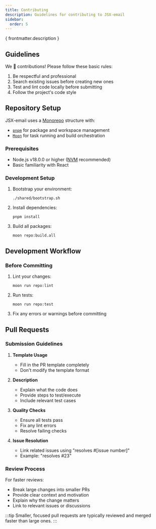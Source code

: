 ```yaml
---
title: Contributing
description: Guidelines for contributing to JSX-email
sidebar:
  order: 5
---
```



<p>{ frontmatter.description }</p>

## Guidelines

We 💛 contributions! Please follow these basic rules:

1. Be respectful and professional
2. Search existing issues before creating new ones
3. Test and lint code locally before submitting
4. Follow the project's code style

## Repository Setup

JSX-email uses a [Monorepo](https://en.wikipedia.org/wiki/Monorepo) structure with:
- [`pnpm`](https://pnpm.io/) for package and workspace management
- [`Moon`](https://moonrepo.dev/) for task running and build orchestration

### Prerequisites

- Node.js v18.0.0 or higher ([NVM](https://github.com/creationix/nvm) recommended)
- Basic familiarity with React

### Development Setup

<Steps>

1. Bootstrap your environment:

    ```console
    ./shared/bootstrap.sh
    ```

2. Install dependencies:

    ```console
    pnpm install
    ```

3. Build all packages:

    ```console
    moon repo:build.all
    ```

</Steps>

## Development Workflow

### Before Committing

<Steps>

1. Lint your changes:

    ```console
    moon run repo:lint
    ```

2. Run tests:

    ```console
    moon run repo:test
    ```

3. Fix any errors or warnings before committing

</Steps>

## Pull Requests

### Submission Guidelines

1. **Template Usage**
   - Fill in the PR template completely
   - Don't modify the template format

2. **Description**
   - Explain what the code does
   - Provide steps to test/execute
   - Include relevant test cases

3. **Quality Checks**
   - Ensure all tests pass
   - Fix any lint errors
   - Resolve failing checks

4. **Issue Resolution**
   - Link related issues using "resolves #[issue number]"
   - Example: "resolves #23"

### Review Process

For faster reviews:
- Break large changes into smaller PRs
- Provide clear context and motivation
- Explain why the change matters
- Link to relevant issues or discussions

:::tip
Smaller, focused pull requests are typically reviewed and merged faster than large ones.
:::

